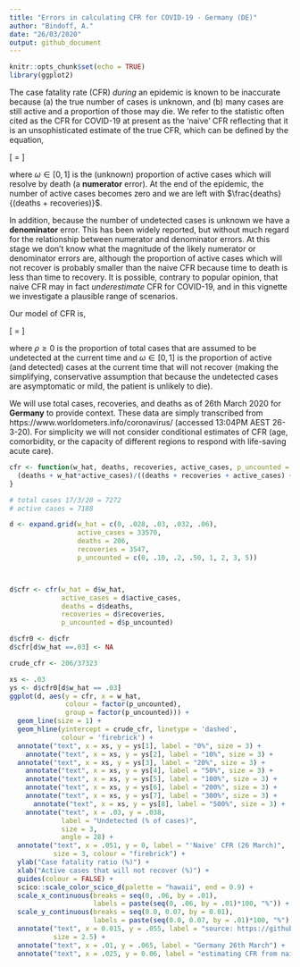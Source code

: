 ```yaml
---
title: "Errors in calculating CFR for COVID-19 - Germany (DE)"
author: "Bindoff, A."
date: "26/03/2020"
output: github_document
---
```


```r
knitr::opts_chunk$set(echo = TRUE)
library(ggplot2)

```

The case fatality rate (CFR) *during* an epidemic is known to be inaccurate because (a) the true number of cases is unknown, and (b) many cases are still active and a proportion of those may die. We refer to the statistic often cited as the CFR for COVID-19 at present as the 'naive' CFR reflecting that it is an unsophisticated estimate of the true CFR, which can be defined by the equation,  

\[\widehat{CFR} = \frac{deaths + \omega(active \ cases)}{total \ cases}\]

where $\omega \in [0,1]$ is the (unknown) proportion of active cases which will resolve by death (a **numerator** error). At the end of the epidemic, the number of active cases becomes zero and we are left with $\frac{deaths}{(deaths + recoveries)}$.  

In addition, because the number of undetected cases is unknown we have a **denominator** error. This has been widely reported, but without much regard for the relationship between numerator and denominator errors. At this stage we don't know what the magnitude of the likely numerator or denominator errors are, although the proportion of active cases which will not recover is probably smaller than the naive CFR because time to death is less than time to recovery. It is possible, contrary to popular opinion, that naive CFR may in fact *underestimate* CFR for COVID-19, and in this vignette we investigate a plausible range of scenarios.  

Our model of CFR is,

\[\widehat{CFR} = \frac{deaths + \omega(active \ cases)}{total \ cases \ detected + \rho(total \ cases \ detected)}\]  

where $\rho \geq 0$ is the proportion of total cases that are assumed to be undetected at the current time and $\omega \in [0,1]$ is the proportion of active (and detected) cases at the current time that will not recover (making the simplifying, conservative assumption that because the undetected cases are asymptomatic or mild, the patient is unlikely to die).  

We will use total cases, recoveries, and deaths as of 26th March 2020 for **Germany** to provide context. These data are simply transcribed from https://www.worldometers.info/coronavirus/ (accessed 13:04PM AEST 26-3-20).  For simplicity we will not consider conditional estimates of CFR (age, comorbidity, or the capacity of different regions to respond with life-saving acute care).  


```r
cfr <- function(w_hat, deaths, recoveries, active_cases, p_uncounted = 0){
  (deaths + w_hat*active_cases)/((deaths + recoveries + active_cases) + (p_uncounted*(deaths + recoveries + active_cases)))
}

```

```r
# total cases 17/3/20 = 7272
# active cases = 7188

d <- expand.grid(w_hat = c(0, .028, .03, .032, .06),
                 active_cases = 33570,
                 deaths = 206,
                 recoveries = 3547,
                 p_uncounted = c(0, .10, .2, .50, 1, 2, 3, 5))



d$cfr <- cfr(w_hat = d$w_hat,
             active_cases = d$active_cases,
             deaths = d$deaths, 
             recoveries = d$recoveries,
             p_uncounted = d$p_uncounted)
```

```r
d$cfr0 <- d$cfr
d$cfr[d$w_hat ==.03] <- NA

crude_cfr <- 206/37323

```

```r
xs <- .03
ys <- d$cfr0[d$w_hat == .03]
ggplot(d, aes(y = cfr, x = w_hat,
              colour = factor(p_uncounted),
              group = factor(p_uncounted))) +
  geom_line(size = 1) + 
  geom_hline(yintercept = crude_cfr, linetype = 'dashed',
             colour = 'firebrick') +
  annotate("text", x = xs, y = ys[1], label = "0%", size = 3) +
    annotate("text", x = xs, y = ys[2], label = "10%", size = 3) +
  annotate("text", x = xs, y = ys[3], label = "20%", size = 3) +
    annotate("text", x = xs, y = ys[4], label = "50%", size = 3) +
    annotate("text", x = xs, y = ys[5], label = "100%", size = 3) +
    annotate("text", x = xs, y = ys[6], label = "200%", size = 3) +
    annotate("text", x = xs, y = ys[7], label = "300%", size = 3) +
      annotate("text", x = xs, y = ys[8], label = "500%", size = 3) +
    annotate("text", x = .03, y = .038, 
             label = "Undetected (% of cases)",
             size = 3,
             angle = 28) +
  annotate("text", x = .051, y = 0, label = "'Naive' CFR (26 March)",
           size = 3, colour = "firebrick") +
  ylab("Case fatality ratio (%)") +
  xlab("Active cases that will not recover (%)") +
  guides(colour = FALSE) +
  scico::scale_color_scico_d(palette = "hawaii", end = 0.9) +
  scale_x_continuous(breaks = seq(0, .06, by = .01), 
                     labels = paste(seq(0, .06, by = .01)*100, "%")) +
  scale_y_continuous(breaks = seq(0.0, 0.07, by = 0.01),
                     labels = paste(seq(0.0, 0.07, by = .01)*100, "%"), limits = c(0, .07)) +
  annotate("text", x = 0.015, y = .055, label = "source: https://github.com/ABindoff/cfr_covid19",
           size = 2.5) +
  annotate("text", x = .01, y = .065, label = "Germany 26th March") +
  annotate("text", x = .025, y = 0.06, label = "estimating CFR from naive CFR over range of numerator/denominator assumptions", size = 2.5)


```

